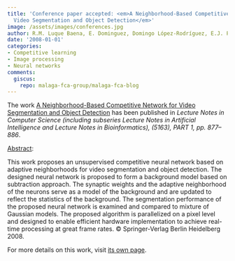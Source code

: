 ```yaml
---
title: 'Conference paper accepted: <em>A Neighborhood-Based Competitive Network for
  Video Segmentation and Object Detection</em>'
image: /assets/images/conferences.jpg
author: R.M. Luque Baena, E. Dominguez, Domingo López-Rodríguez, E.J. Palomo
date: '2008-01-01'
categories:
- Competitive learning
- Image processing
- Neural networks
comments:
  giscus:
    repo: malaga-fca-group/malaga-fca-blog
---
```


The work <u>A Neighborhood-Based Competitive Network for Video Segmentation and Object Detection</u> has been published in <em>Lecture Notes in Computer Science (including subseries Lecture Notes in Artificial Intelligence and Lecture Notes in Bioinformatics), (5163), PART 1, <em>pp. 877&ndash;886</em></em>.

<u>Abstract</u>:



This work proposes an unsupervised competitive neural network based on adaptive neighborhoods for video segmentation and object detection. The designed neural network is proposed to form a background model based on subtraction approach. The synaptic weights and the adaptive neighborhood of the neurons serve as a model of the background and are updated to reflect the statistics of the background. The segmentation performance of the proposed neural network is examined and compared to mixture of Gaussian models. The proposed algorithm is parallelized on a pixel level and designed to enable efficient hardware implementation to achieve real-time processing at great frame rates. © Springer-Verlag Berlin Heidelberg 2008.




For more details on this work, visit <a href='/publications/conferences/2008-icann1'>its own page</a>.
